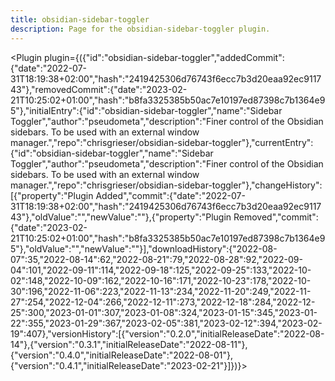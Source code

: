 ---
title: obsidian-sidebar-toggler
description: Page for the obsidian-sidebar-toggler plugin.
---


<Plugin plugin={({"id":"obsidian-sidebar-toggler","addedCommit":{"date":"2022-07-31T18:19:38+02:00","hash":"2419425306d76743f6ecc7b3d20eaa92ec911743"},"removedCommit":{"date":"2023-02-21T10:25:02+01:00","hash":"b8fa3325385b50ac7e10197ed87398c7b1364e95"},"initialEntry":{"id":"obsidian-sidebar-toggler","name":"Sidebar Toggler","author":"pseudometa","description":"Finer control of the Obsidian sidebars. To be used with an external window manager.","repo":"chrisgrieser/obsidian-sidebar-toggler"},"currentEntry":{"id":"obsidian-sidebar-toggler","name":"Sidebar Toggler","author":"pseudometa","description":"Finer control of the Obsidian sidebars. To be used with an external window manager.","repo":"chrisgrieser/obsidian-sidebar-toggler"},"changeHistory":[{"property":"Plugin Added","commit":{"date":"2022-07-31T18:19:38+02:00","hash":"2419425306d76743f6ecc7b3d20eaa92ec911743"},"oldValue":"","newValue":""},{"property":"Plugin Removed","commit":{"date":"2023-02-21T10:25:02+01:00","hash":"b8fa3325385b50ac7e10197ed87398c7b1364e95"},"oldValue":"","newValue":""}],"downloadHistory":{"2022-08-07":35,"2022-08-14":62,"2022-08-21":79,"2022-08-28":92,"2022-09-04":101,"2022-09-11":114,"2022-09-18":125,"2022-09-25":133,"2022-10-02":148,"2022-10-09":162,"2022-10-16":171,"2022-10-23":178,"2022-10-30":196,"2022-11-06":223,"2022-11-13":234,"2022-11-20":249,"2022-11-27":254,"2022-12-04":266,"2022-12-11":273,"2022-12-18":284,"2022-12-25":300,"2023-01-01":307,"2023-01-08":324,"2023-01-15":345,"2023-01-22":355,"2023-01-29":367,"2023-02-05":381,"2023-02-12":394,"2023-02-19":407},"versionHistory":[{"version":"0.2.0","initialReleaseDate":"2022-08-14"},{"version":"0.3.1","initialReleaseDate":"2022-08-11"},{"version":"0.4.0","initialReleaseDate":"2022-08-01"},{"version":"0.4.1","initialReleaseDate":"2023-02-21"}]})}></Plugin>